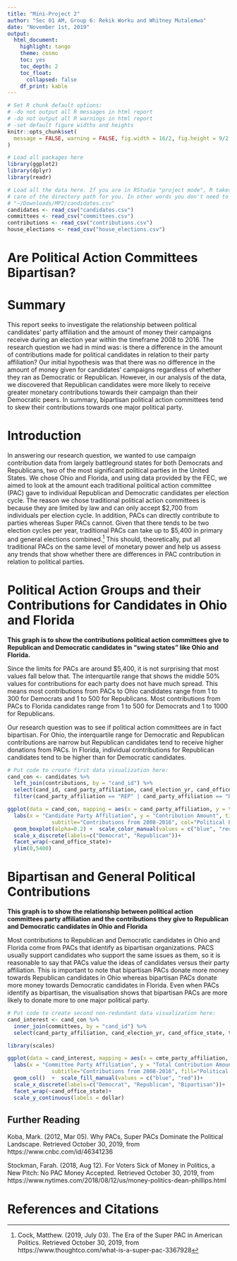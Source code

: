 ```yaml
---
title: "Mini-Project 2"
author: "Sec 01 AM, Group 6: Rekik Worku and Whitney Mutalemwa"
date: "November 1st, 2019"
output:
  html_document:
    highlight: tango
    theme: cosmo
    toc: yes
    toc_depth: 2
    toc_float:
      collapsed: false
    df_print: kable
---
```


```r
# Set R chunk default options:
# -do not output all R messages in html report
# -do not output all R warnings in html report
# -set default figure widths and heights
knitr::opts_chunk$set(
  message = FALSE, warning = FALSE, fig.width = 16/2, fig.height = 9/2
)
```

```r
# Load all packages here
library(ggplot2)
library(dplyr)
library(readr)
```

```r
# Load all the data here. If you are in RStudio "project mode", R takes
# care of the directory path for you. In other words you don't need to use
# "~/Downloads/MP2/candidates.csv"
candidates <- read_csv("candidates.csv")
committees <- read_csv("committees.csv")
contributions <- read_csv("contributions.csv")
house_elections <- read_csv("house_elections.csv")
```

# Are Political Action Committees Bipartisan?



# Summary

This report seeks to investigate the relationship between political candidates’ party affiliation and the amount of money their campaigns receive during an election year within the timeframe 2008 to 2016. The research question we had in mind was: is there a difference in the amount of contributions made for political candidates in relation to their party affiliation? Our initial hypothesis was that there was no difference in the amount of money given for candidates’ campaigns regardless of whether they ran as Democratic or Republican. However, in our analysis of the data, we discovered that Republican candidates were more likely to receive greater monetary contributions towards their campaign than their Democratic peers. In summary, bipartisan political action committees tend to skew their contributions towards one major political party.


# Introduction

In answering our research question, we wanted to use campaign contribution data from largely battleground states for both Democrats and Republicans, two of the most significant political parties in the United States. We chose Ohio and Florida, and using data provided by the FEC, we aimed to look at the amount each traditional political action committee (PAC) gave to individual Republican and Democratic candidates per election cycle. The reason we chose traditional political action committees is because they are limited by law and can only accept $2,700 from individuals per election cycle. In addition, PACs can directly contribute to parties whereas Super PACs cannot. Given that there tends to be two election cycles per year, traditional PACs can take up to $5,400 in primary and general elections combined.^[Cock, Matthew. (2019, July 03). The Era of the Super PAC in American Politics. Retrieved October 30, 2019, from https://www.thoughtco.com/what-is-a-super-pac-3367928] This should, theoretically, put all traditional PACs on the same level of monetary power and help us assess any trends that show whether there are differences in PAC contribution in relation to political parties.


# Political Action Groups and their Contributions for Candidates in Ohio and Florida

**This graph is to show the contributions political action committees give to Republican and Democratic candidates in "swing states" like Ohio and Florida.**

Since the limits for PACs are around $5,400, it is not surprising that most values fall below that. The interquartile range that shows the middle 50% values for contributions for each party does not have much spread. This means most contributions from PACs to Ohio candidates range from 1 to 300 for Democrats and 1 to 500 for Republicans.  Most contributions from PACs to Florida candidates range from 1 to 500 for Democrats and 1 to 1000 for Republicans.

Our research question was to see if political action committees are in fact bipartisan. For Ohio, the interquartile range for Democratic and Republican contributions are narrow but Republican candidates tend to receive higher donations from PACs. In Florida, individual contributions for Republican candidates tend to be higher than for Democratic candidates.


```r
# Put code to create first data visualization here:
cand_con <- candidates %>%
  left_join(contributions, by = "cand_id") %>%
  select(cand_id, cand_party_affiliation, cand_election_yr, cand_office_state, entity_type, transaction_amt) %>%
  filter(cand_party_affiliation == "REP" | cand_party_affiliation == "DEM", cand_office_state == "OH"|cand_office_state == "FL",  entity_type == "PAC", transaction_amt > 0)

ggplot(data = cand_con, mapping = aes(x = cand_party_affiliation, y = transaction_amt, color = cand_party_affiliation)) +
  labs(x = "Candidate Party Affiliation", y = "Contribution Amount", title = "PAC Donations To Republican & Democratic Candidates in OH & FL",
              subtitle="Contributions from 2008-2016", col="Political Party") +
  geom_boxplot(alpha=0.2) +  scale_color_manual(values = c("blue", "red"))+
  scale_x_discrete(labels=c("Democrat", "Republican"))+
  facet_wrap(~cand_office_state)+
  ylim(0,5400)
```


# Bipartisan and General Political Contributions

**This graph is to show the relationship between political action committees party affiliation and the contributions they give to Republican and Democratic candidates in Ohio and Florida**

Most contributions to Republican and Democratic candidates in Ohio and Florida come from PACs that identify as bipartisan organizations. PACS usually support candidates who support the same issues as them, so it is reasonable to say that PACs value the ideas of candidates versus their party affiliation. This is important to note that bipartisan PACs donate more money towards Republican candidates in Ohio whereas bipartisan PACs donate more money towards Democratic candidates in Florida. Even when PACs identify as bipartisan, the visualisation shows that bipartisan PACs are more likely to donate more to one major political party. 

```r
# Put code to create second non-redundant data visualization here:
cand_interest <- cand_con %>%
  inner_join(committees, by = "cand_id") %>%
  select(cand_party_affiliation, cand_election_yr, cand_office_state, transaction_amt, cmte_name, cmte_type, cmte_state, cmte_party_affiliation)

library(scales)

ggplot(data = cand_interest, mapping = aes(x = cmte_party_affiliation, y = transaction_amt, fill = cand_party_affiliation)) +
  labs(x = "Committee Party Affiliation", y = "Total Contribution Amount", title = "How Committee Party Affiliation Affects Candidate Contributions",
              subtitle="Contributions from 2008-2016", fill="Political Party")+
  geom_col()  +  scale_fill_manual(values = c("blue", "red"))+
  scale_x_discrete(labels=c("Democrat", "Republican", "Bipartisan"))+
  facet_wrap(~cand_office_state)+
  scale_y_continuous(labels = dollar)
```


## Further Reading
Koba, Mark. (2012, Mar 05). Why PACs, Super PACs Dominate the Political Landscape. Retrieved October 30, 2019, from https://www.cnbc.com/id/46341236

Stockman, Farah. (2018, Aug 12). For Voters Sick of Money in Politics, a New Pitch: No PAC Money Accepted. Retrieved October 30, 2019, from https://www.nytimes.com/2018/08/12/us/money-politics-dean-phillips.html

# References and Citations
